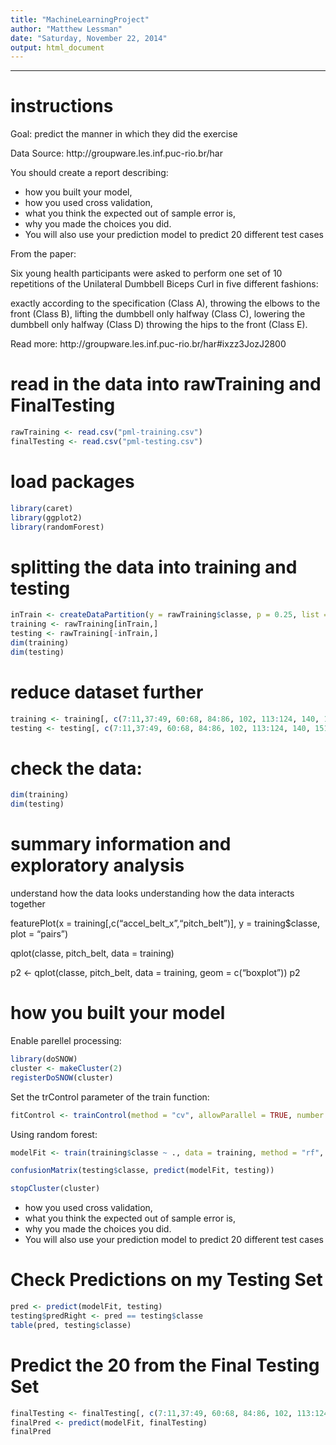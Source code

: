 ```yaml
---
title: "MachineLearningProject"
author: "Matthew Lessman"
date: "Saturday, November 22, 2014"
output: html_document
---
```


----------------------------------------------------

# instructions 

Goal:  predict the manner in which they did the exercise

Data Source:  http://groupware.les.inf.puc-rio.br/har

You should create a report describing: 

* how you built your model, 
* how you used cross validation, 
* what you think the expected out of sample error is, 
* why you made the choices you did. 
* You will also use your prediction model to predict 20 different test cases

From the paper:

Six young health participants were asked to perform one set of 10 repetitions of the Unilateral Dumbbell Biceps Curl in five different fashions: 

exactly according to the specification (Class A), 
throwing the elbows to the front (Class B), 
lifting the dumbbell only halfway (Class C), 
lowering the dumbbell only halfway (Class D)
throwing the hips to the front (Class E).

Read more: http://groupware.les.inf.puc-rio.br/har#ixzz3JozJ2800



# read in the data into rawTraining and FinalTesting
```r
rawTraining <- read.csv("pml-training.csv")
finalTesting <- read.csv("pml-testing.csv")
```

# load packages
```r
library(caret)
library(ggplot2)
library(randomForest)
```

# splitting the data into training and testing
```r
inTrain <- createDataPartition(y = rawTraining$classe, p = 0.25, list = FALSE)
training <- rawTraining[inTrain,]
testing <- rawTraining[-inTrain,]
dim(training)
dim(testing)
```

# reduce dataset further
```r
training <- training[, c(7:11,37:49, 60:68, 84:86, 102, 113:124, 140, 151:160)]
testing <- testing[, c(7:11,37:49, 60:68, 84:86, 102, 113:124, 140, 151:160)]
```

# check the data:
```r
dim(training)
dim(testing)
```

# summary information and exploratory analysis

understand how the data looks
understanding how the data interacts together

featurePlot(x = training[,c("accel_belt_x","pitch_belt")], y = training$classe, plot = "pairs")

qplot(classe, pitch_belt, data = training)

p2 <- qplot(classe, pitch_belt, data = training, geom = c("boxplot"))
p2


# how you built your model

Enable parellel processing:
```r
library(doSNOW)
cluster <- makeCluster(2)
registerDoSNOW(cluster)
```



Set the trControl parameter of the train function:

```r
fitControl <- trainControl(method = "cv", allowParallel = TRUE, number = 2, repeats = 1)
```

Using random forest:

```r
modelFit <- train(training$classe ~ ., data = training, method = "rf", preProcess = "pca", trControl = fitControl, prox = TRUE)
```

```r
confusionMatrix(testing$classe, predict(modelFit, testing))
```

```r
stopCluster(cluster)
```

* how you used cross validation, 
* what you think the expected out of sample error is, 
* why you made the choices you did. 
* You will also use your prediction model to predict 20 different test cases

# Check Predictions on my Testing Set

```r
pred <- predict(modelFit, testing)
testing$predRight <- pred == testing$classe
table(pred, testing$classe)
```

# Predict the 20 from the Final Testing Set

```r
finalTesting <- finalTesting[, c(7:11,37:49, 60:68, 84:86, 102, 113:124, 140, 151:160)]
finalPred <- predict(modelFit, finalTesting)
finalPred
```
